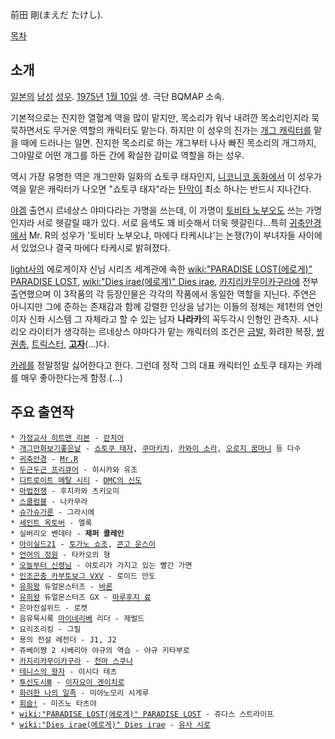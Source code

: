 前田 剛(まえだ たけし).

[[목차]]
== 소개 ==
[[일본]]의 [[남성]] [[성우]]. [[1975년]] [[1월 10일]] 생. 극단 BQMAP 소속.

기본적으로는 진지한 열혈계 역을 많이 맡지만, 목소리가 워낙 내려깐 목소리인지라 묵묵하면서도 무거운 역할의 캐릭터도 맡는다. 하지만 이 성우의 진가는 [[개그 캐릭터]]를 맡을 때에 드러나는 일면. 진지한 목소리로 하는 개그부터 나사 빠진 목소리의 개그까지, 그야말로 어떤 개그를 하든 간에 확실한 감미료 역할을 하는 성우.

역시 가장 유명한 역은 개그만화 일화의 쇼토쿠 태자인지, [[니코니코 동화]]에서 이 성우가 역을 맡은 캐릭터가 나오면 "쇼토쿠 태자"라는 [[탄막]]이 최소 하나는 반드시 지나간다.

[[야겜]] 출연시 르네상스 야마다라는 가명을 쓰는데, 이 가명이 [[토비타 노부오]]도 쓰는 가명인지라 서로 헷갈릴 때가 있다. 서로 음색도 꽤 비슷해서 더욱 헷갈린다...특히 [[귀축안경]]에서 Mr. R의 성우가 '토비타 노부오냐, 마에다 타케시냐'는 논쟁(?)이 부녀자들 사이에서 있었으나 결국 마에다 타케시로 밝혀졌다.

[[light]]사의 에로게이자 신님 시리즈 세계관에 속한 [[wiki:"PARADISE LOST(에로게)" PARADISE LOST]], [[wiki:"Dies irae(에로게)" Dies irae]], [[카지리카무이카구라]]에 전부 출연했으며 이 3작품의 각 등장인물은 각각의 작품에서 동일한 역할을 지닌다. 주연은 아니지만 그에 준하는 존재감과 함께 강렬한 인상을 남기는 이들의 정체는 제1천의 연인이자 신좌 시스템 그 자체라고 할 수 있는 남자 '''나라카'''의 꼭두각시 인형인 관측자. 시나리오 라이터가 생각하는 르네상스 야마다가 맡는 캐릭터의 조건은 [[금발]], 화려한 복장, [[쌍권총]], [[트릭스터]], '''[[고자]]'''(...)다.

[[카레]]를 정말정말 싫어한다고 한다. 그런데 정작 그의 대표 캐릭터인 쇼토쿠 태자는 카레를 매우 좋아한다는게 함정.(...)

== 주요 출연작 ==
 * [[가정교사 히트맨 리본]] - [[란치아]]
 * [[개그만화보기좋은날]] - [[쇼토쿠 태자]], [[쿠마키치]], [[카와이 소라]], [[오로지 꿈마니]] 등 다수
 * [[귀축안경]] - [[Mr.R]]
 * [[두근두근 프리큐어]] - 히시카와 유조
 * [[디트로이트 메탈 시티]] - [[DMC의 신도]]
 * [[마법전쟁]] - 후지카와 츠키오미
 * [[스쿨럼블]] - 나카무라
 * [[슈가슈가룬]] - 그라시에
 * [[세인트 옥토버]] - 엘록
 * 실버리오 벤데타 - '''제퍼 콜레인'''
 * [[아이실드21]] - [[토가노 쇼조]], [[콘고 운스이]]
 * [[언어의 정원]] - 타카오의 형
 * [[오늘부터 신령님]] - 야토리가 가지고 있는 빨간 가면
 * [[인조곤충 카부토보그 VXV]] - 로이드 안도
 * [[유희왕]] 듀얼몬스터즈 - [[바론]]
 * [[유희왕]] 듀얼몬스터즈 GX - [[마루후지 료]]
 * 은아전설위드 - 로켓
 * 음유묵시록 [[마이네리베]] 리더 - 제럴드
 * 요리조리킹 - 그릴
 * 용의 전설 레전더 - J1, J2
 * 쥬베이쨩 2 시베리아 야규의 역습 - 야규 키타부로
 * [[카지리카무이카구라]] - [[천마 스쿠나]] 
 * [[테니스의 왕자]] - 이시다 테츠
 * [[투신도시Ⅲ]] - [[이자요이 겐이치로]]
 * [[화려한 나의 일족]] - 미야노모리 시게루
 * [[휘슬!]] - 미즈노 타츠야
 * [[wiki:"PARADISE LOST(에로게)" PARADISE LOST]] - 쥬다스 스트라이프
 * [[wiki:"Dies irae(에로게)" Dies irae]] - [[유사 시로]]
